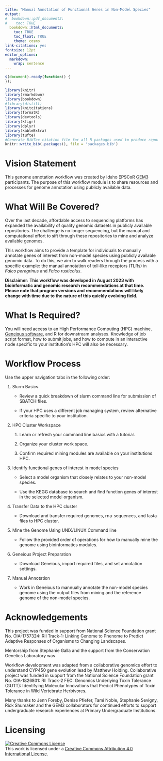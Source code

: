 ```yaml
---
title: "Manual Annotation of Functional Genes in Non-Model Species"
output:
#  bookdown::pdf_document2:
#    toc: TRUE
  bookdown::html_document2: 
    toc: TRUE
    toc_float: TRUE
    theme: cosmo
link-citations: yes
fontsize: 12pt
editor_options: 
  markdown: 
    wrap: sentence
---
```


```js
$(document).ready(function() {
});
```

```r
library(knitr)
library(rmarkdown)
library(bookdown)
#library(distill)
library(knitcitations)
library(formatR)
library(devtools)
library(kfigr)
library(dplyr)
library(kableExtra)
library(tufte)
#Generate BibTex citation file for all R packages used to produce report
knitr::write_bib(.packages(), file = 'packages.bib')
```

# Vision Statement

This genome annotation workflow was created by Idaho EPSCoR [GEM3](https://www.idahogem3.org) participants.
The purpose of this workflow module is to share resources and processes for genome annotation using publicly available data.

# What Will Be Covered?

Over the last decade, affordable access to sequencing platforms has expanded the availability of quality genomic datasets in publicly available repositories.
The challenge is no longer sequencing, but the manual and computational effort to sift through these repositories to mine and analyze available genomes.

This workflow aims to provide a template for individuals to manually annotate genes of interest from non-model species using publicly available genomic data.
To do this, we aim to walk readers through the process with a specific example: the manual annotation of toll-like receptors (TLRs) in *Falco peregrinus* and *Falco rusticolus*.

**Disclaimer: This workflow was developed in August 2023 with bioinformatic and genomic research recommendations at that time. Please note that program versions and recommendations will likely change with time due to the nature of this quickly evolving field.**

# What Is Required?

You will need access to an High Performance Computing (HPC) machine, [Geneious software](https://www.geneious.com/), and R for downstream analyses.
Knowledge of job script format, how to submit jobs, and how to compute in an interactive node specific to your institution's HPC will also be necessary.

# Workflow Process

Use the upper navigation tabs in the following order:

1.  Slurm Basics

    -   Review a quick breakdown of slurm command line for submission of SBATCH files.

    -   If your HPC uses a different job managing system, review alternative criteria specific to your institution.
2. HPC Cluster Workspace

    1.  Learn or refresh your command line basics with a tutorial.

    2.  Organize your cluster work space.

    3.  Confirm required mining modules are available on your institutions HPC.
3.  Identify functional genes of interest in model species

    -   Select a model organism that closely relates to your non-model species.

    -   Use the KEGG database to search and find function genes of interest in the selected model organism.

4.  Transfer Data to the HPC cluster

    -   Download and transfer required genomes, rna-sequences, and fasta files to HPC cluster.

5.  Mine the Genome Using UNIX/LINUX Command line

    -   Follow the provided order of operations for how to manually mine the genome using bioinformatics modules.

6.  Geneious Project Preparation

    -   Download Geneious, import required files, and set annotation settings.

7.  Manual Annotation

    -   Work in Geneious to mannually annotate the non-model species genome using the output files from mining and the reference genome of the non-model species.

# Acknowledgements

This project was funded in support from National Science Foundation grant No. OIA-1757324: RII Track-1: Linking Genome to Phenome to Predict Adaptive Responses of Organisms to Changing Landscapes.

Mentorship from Stephanie Galla and the support from the Conservation Genetics Laboratory was 

Workflow development was adapted from a collaborative genomics effort to understand CYP450 gene evolution lead by Matthew Holding. Collaborative project was funded in support from the National Science Foundation grant No. OIA-1826801: RII Track-2 FEC: Genomics Underlying Toxin Tolerance (GUTT): Identifying Molecular Innovations that Predict Phenotypes of Toxin Tolerance in Wild Vertebrate Herbivores.

Many thanks to Jenn Foreby, Denise Pfiefer, Tami Noble, Stephanie Sevigny, Rick Shumaker and the GEM3 collaborators for continued efforts to support undergraduate research experiences at Primary Undergraduate Institutions.

# Licensing

<a rel="license" href="http://creativecommons.org/licenses/by/4.0/"><img src="https://i.creativecommons.org/l/by/4.0/88x31.png" alt="Creative Commons License" style="border-width:0"/></a><br />This work is licensed under a <a rel="license" href="http://creativecommons.org/licenses/by/4.0/">Creative Commons Attribution 4.0 International License</a>.
